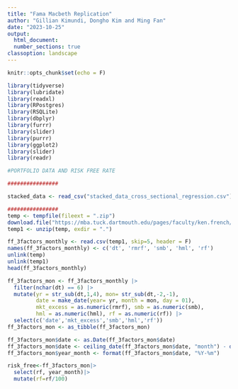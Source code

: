 ---
title: "Fama Macbeth Replication"
author: "Gillian Kimundi, Dongho Kim and Ming Fan"
date: "2023-10-25"
output:
  html_document:
  number_sections: true
classoption: landscape  
---

```{r setup, include=FALSE}
knitr::opts_chunk$set(echo = F)
```

```{r echo=F,include=FALSE}


library(tidyverse)
library(lubridate)
library(readxl)
library(RPostgres)
library(RSQLite)
library(dbplyr)
library(furrr)
library(slider)
library(purrr)
library(ggplot2)
library(slider)
library(readr)

```

```{r include=FALSE}
#PORTFOLIO DATA AND RISK FREE RATE 

################

stacked_data <- read_csv("stacked_data_cross_sectional_regression.csv")

################
temp <- tempfile(fileext = ".zip")
download.file("https://mba.tuck.dartmouth.edu/pages/faculty/ken.french/ftp/F-F_Research_Data_Factors_CSV.zip",temp)
temp1 <- unzip(temp, exdir = ".")

ff_3factors_monthly <- read.csv(temp1, skip=5, header = F) 
names(ff_3factors_monthly) <- c('dt', 'rmrf', 'smb', 'hml', 'rf')
unlink(temp)
unlink(temp1)
head(ff_3factors_monthly)

ff_3factors_mon <- ff_3factors_monthly |> 
  filter(nchar(dt) == 6) |> 
  mutate(yr = str_sub(dt,1,4), mon= str_sub(dt,-2,-1),  
         date = make_date(year= yr, month = mon, day = 01),
         mkt_excess = as.numeric(rmrf), smb = as.numeric(smb),
         hml = as.numeric(hml), rf = as.numeric(rf)) |> 
  select(c('date','mkt_excess','smb','hml','rf'))
ff_3factors_mon <- as_tibble(ff_3factors_mon)

ff_3factors_mon$date <- as.Date(ff_3factors_mon$date)
ff_3factors_mon$date <- ceiling_date(ff_3factors_mon$date, "month") - days(1)
ff_3factors_mon$year_month <- format(ff_3factors_mon$date, "%Y-%m")

risk_free<-ff_3factors_mon|>
  select(rf, year_month)|>
  mutate(rf=rf/100)

```



